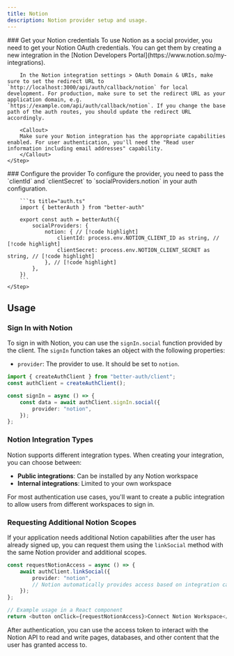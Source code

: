 ```yaml
---
title: Notion
description: Notion provider setup and usage.
---
```


<Steps>
    <Step> 
        ### Get your Notion credentials
        To use Notion as a social provider, you need to get your Notion OAuth credentials. You can get them by creating a new integration in the [Notion Developers Portal](https://www.notion.so/my-integrations).

        In the Notion integration settings > OAuth Domain & URIs, make sure to set the redirect URL to `http://localhost:3000/api/auth/callback/notion` for local development. For production, make sure to set the redirect URL as your application domain, e.g. `https://example.com/api/auth/callback/notion`. If you change the base path of the auth routes, you should update the redirect URL accordingly.

        <Callout>
        Make sure your Notion integration has the appropriate capabilities enabled. For user authentication, you'll need the "Read user information including email addresses" capability.
        </Callout>
    </Step>

  <Step>
        ### Configure the provider
        To configure the provider, you need to pass the `clientId` and `clientSecret` to `socialProviders.notion` in your auth configuration.

        ```ts title="auth.ts"
        import { betterAuth } from "better-auth"

        export const auth = betterAuth({
            socialProviders: {
                notion: { // [!code highlight]
                    clientId: process.env.NOTION_CLIENT_ID as string, // [!code highlight]
                    clientSecret: process.env.NOTION_CLIENT_SECRET as string, // [!code highlight]
                }, // [!code highlight]
            },
        })
        ```
    </Step>

</Steps>

## Usage

### Sign In with Notion

To sign in with Notion, you can use the `signIn.social` function provided by the client. The `signIn` function takes an object with the following properties:

- `provider`: The provider to use. It should be set to `notion`.

```ts title="auth-client.ts"
import { createAuthClient } from "better-auth/client";
const authClient = createAuthClient();

const signIn = async () => {
    const data = await authClient.signIn.social({
        provider: "notion",
    });
};
```

### Notion Integration Types

Notion supports different integration types. When creating your integration, you can choose between:

- **Public integrations**: Can be installed by any Notion workspace
- **Internal integrations**: Limited to your own workspace

For most authentication use cases, you'll want to create a public integration to allow users from different workspaces to sign in.

### Requesting Additional Notion Scopes

If your application needs additional Notion capabilities after the user has already signed up, you can request them using the `linkSocial` method with the same Notion provider and additional scopes.

```ts title="auth-client.ts"
const requestNotionAccess = async () => {
    await authClient.linkSocial({
        provider: "notion",
        // Notion automatically provides access based on integration capabilities
    });
};

// Example usage in a React component
return <button onClick={requestNotionAccess}>Connect Notion Workspace</button>;
```

<Callout>
    After authentication, you can use the access token to interact with the Notion API to read and write pages,
    databases, and other content that the user has granted access to.
</Callout>
